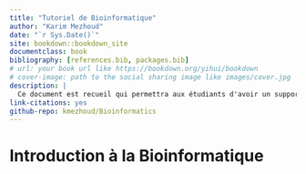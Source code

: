 ```yaml
--- 
title: "Tutoriel de Bioinformatique"
author: "Karim Mezhoud"
date: "`r Sys.Date()`"
site: bookdown::bookdown_site
documentclass: book
bibliography: [references.bib, packages.bib]
# url: your book url like https://bookdown.org/yihui/bookdown
# cover-image: path to the social sharing image like images/cover.jpg
description: |
  Ce document est recueil qui permettra aux étudiants d'avoir un support écrit avec lequel ils pourront suivre le cours.
link-citations: yes
github-repo: kmezhoud/Bioinformatics
---
```


# Introduction à la Bioinformatique

<!-- This is a _sample_ book written in **Markdown**. You can use anything that Pandoc's Markdown supports; for example, a math equation $a^2 + b^2 = c^2$. -->

<!-- ## Usage  -->

<!-- Each **bookdown** chapter is an .Rmd file, and each .Rmd file can contain one (and only one) chapter. A chapter *must* start with a first-level heading: `# A good chapter`, and can contain one (and only one) first-level heading. -->

<!-- Use second-level and higher headings within chapters like: `## A short section` or `### An even shorter section`. -->

<!-- The `index.Rmd` file is required, and is also your first book chapter. It will be the homepage when you render the book. -->

<!-- ## Render book -->

<!-- You can render the HTML version of this example book without changing anything: -->

<!-- 1. Find the **Build** pane in the RStudio IDE, and -->

<!-- 1. Click on **Build Book**, then select your output format, or select "All formats" if you'd like to use multiple formats from the same book source files. -->

<!-- Or build the book from the R console: -->

<!-- ```{r, eval=FALSE} -->
<!-- bookdown::render_book() -->
<!-- ``` -->

<!-- To render this example to PDF as a `bookdown::pdf_book`, you'll need to install XeLaTeX. You are recommended to install TinyTeX (which includes XeLaTeX): <https://yihui.org/tinytex/>. -->

<!-- ## Preview book -->

<!-- As you work, you may start a local server to live preview this HTML book. This preview will update as you edit the book when you save individual .Rmd files. You can start the server in a work session by using the RStudio add-in "Preview book", or from the R console: -->

<!-- ```{r eval=FALSE} -->
<!-- bookdown::serve_book() -->
<!-- ``` -->


<!-- ```{r include=FALSE} -->
<!-- # automatically create a bib database for R packages -->
<!-- knitr::write_bib(c( -->
<!--   .packages(), 'bookdown', 'knitr', 'rmarkdown' -->
<!-- ), 'packages.bib') -->
<!-- ``` -->
